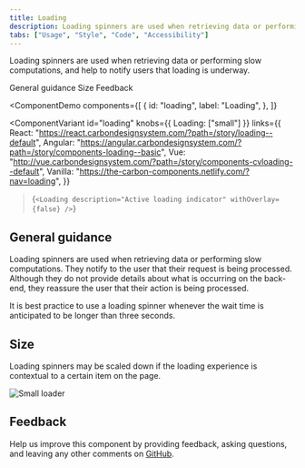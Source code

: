 ```yaml
---
title: Loading
description: Loading spinners are used when retrieving data or performing slow computations, and help to notify users that loading is underway.
tabs: ["Usage", "Style", "Code", "Accessibility"]
---
```


<PageDescription>

Loading spinners are used when retrieving data or performing slow computations, and help to notify users that loading is underway.

</PageDescription>

<AnchorLinks>

<AnchorLink>General guidance</AnchorLink>
<AnchorLink>Size</AnchorLink>
<AnchorLink>Feedback</AnchorLink>

</AnchorLinks>

<ComponentDemo
  components={[
    {
      id: "loading",
      label: "Loading",
    },
  ]}
>
  <ComponentVariant
    id="loading"
    knobs={{ Loading: ["small"] }}
    links={{
      React:
        "https://react.carbondesignsystem.com/?path=/story/loading--default",
      Angular:
        "https://angular.carbondesignsystem.com/?path=/story/components-loading--basic",
      Vue:
        "http://vue.carbondesignsystem.com/?path=/story/components-cvloading--default",
      Vanilla: "https://the-carbon-components.netlify.com/?nav=loading",
    }}
  >{`
    <Loading
      description="Active loading indicator" withOverlay={false}
    />
  `}</ComponentVariant>
</ComponentDemo>

## General guidance

Loading spinners are used when retrieving data or performing slow computations. They notify to the user that their request is being processed. Although they do not provide details about what is occurring on the back-end, they reassure the user that their action is being processed.

It is best practice to use a loading spinner whenever the wait time is
anticipated to be longer than three seconds.

## Size

Loading spinners may be scaled down if the loading experience is contextual to a
certain item on the page.

<Row>
<Column colLg={8}>

![Small loader](images/loading-usage-2.png)

</Column>
</Row>

## Feedback

Help us improve this component by providing feedback, asking questions, and leaving any other comments on [GitHub](https://github.com/carbon-design-system/carbon-website/issues/new?assignees=&labels=feedback&template=feedback.md).
